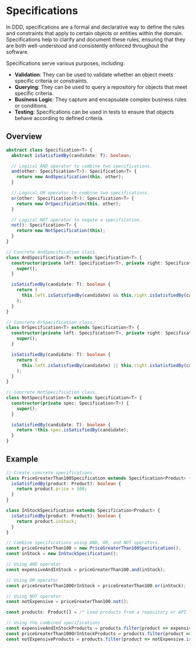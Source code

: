 # Specifications

In DDD, specifications are a formal and declarative way to define the rules and constraints that apply to certain objects or entities within the domain. Specifications help to clarify and document these rules, ensuring that they are both well-understood and consistently enforced throughout the software.

Specifications serve various purposes, including:

- **Validation**: They can be used to validate whether an object meets specific criteria or constraints.
- **Querying**: They can be used to query a repository for objects that meet specific criteria.
- **Business Logic**: They capture and encapsulate complex business rules or conditions.
- **Testing**: Specifications can be used in tests to ensure that objects behave according to defined criteria.

## Overview

```ts copy
abstract class Specification<T> {
  abstract isSatisfiedBy(candidate: T): boolean;

  // Logical AND operator to combine two specifications.
  and(other: Specification<T>): Specification<T> {
    return new AndSpecification(this, other);
  }

  // Logical OR operator to combine two specifications.
  or(other: Specification<T>): Specification<T> {
    return new OrSpecification(this, other);
  }

  // Logical NOT operator to negate a specification.
  not(): Specification<T> {
    return new NotSpecification(this);
  }
}

// Concrete AndSpecification class.
class AndSpecification<T> extends Specification<T> {
  constructor(private left: Specification<T>, private right: Specification<T>) {
    super();
  }

  isSatisfiedBy(candidate: T): boolean {
    return (
      this.left.isSatisfiedBy(candidate) && this.right.isSatisfiedBy(candidate)
    );
  }
}

// Concrete OrSpecification class.
class OrSpecification<T> extends Specification<T> {
  constructor(private left: Specification<T>, private right: Specification<T>) {
    super();
  }

  isSatisfiedBy(candidate: T): boolean {
    return (
      this.left.isSatisfiedBy(candidate) || this.right.isSatisfiedBy(candidate)
    );
  }
}

// Concrete NotSpecification class.
class NotSpecification<T> extends Specification<T> {
  constructor(private spec: Specification<T>) {
    super();
  }

  isSatisfiedBy(candidate: T): boolean {
    return !this.spec.isSatisfiedBy(candidate);
  }
}
```

## Example

```ts copy
// Create concrete specifications.
class PriceGreaterThan100Specification extends Specification<Product> {
  isSatisfiedBy(product: Product): boolean {
    return product.price > 100;
  }
}

class InStockSpecification extends Specification<Product> {
  isSatisfiedBy(product: Product): boolean {
    return product.inStock;
  }
}

// Combine specifications using AND, OR, and NOT operators.
const priceGreaterThan100 = new PriceGreaterThan100Specification();
const inStock = new InStockSpecification();

// Using AND operator
const expensiveAndInStock = priceGreaterThan100.and(inStock);

// Using OR operator
const priceGreaterThan100OrInStock = priceGreaterThan100.or(inStock);

// Using NOT operator
const notExpensive = priceGreaterThan100.not();

const products: Product[] = /* Load products from a repository or API */;

// Using the combined specifications
const expensiveAndInStockProducts = products.filter(product => expensiveAndInStock.isSatisfiedBy(product));
const priceGreaterThan100OrInStockProducts = products.filter(product => priceGreaterThan100OrInStock.isSatisfiedBy(product));
const notExpensiveProducts = products.filter(product => notExpensive.isSatisfiedBy(product));
```
